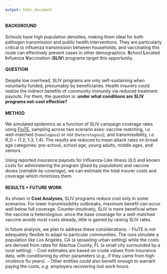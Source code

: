 ```yaml
---
output: html_document
---
```

#### BACKGROUND

Schools have high population densities, making them ideal for both pathogen transmission and public health interventions.  They are particularly critical to influenza transmission between households, and vaccinating this route can effectively prevent cases in other demographics.  **S**chool **L**ocated **I**nfluenza **V**accination (**SLIV**) programs target this opportunity.

#### QUESTION

Despite low overhead, SLIV programs are only self-sustaining when voluntarily funded, presumably by beneficiaries.  Health insurers could realize the indirect benefits of *community immunity* via reduced treatment payouts. For them, the question is: **under what conditions are SLIV programs net-cost effective?**

#### METHOD

We simulated epidemics as a function of SLIV campaign coverage rates using [FluTE](dx.doi.org/10.1371/journal.pcbi.1000656), sampling across two scenario axes: vaccine matching, *i.e.* well-matched (`homologous`) or not (`heterologous`), and transmissibility, *i.e.* R\_0 = (1.2, 1.3, 1.4).  The results are reduced to mean attack rates on broad age categories: pre-school, school age, young adults, middle ages, and seniors.

Using reported insurance payouts for Influenza-Like Illness (*ILI*) and known costs for administering the program (*fixed by population*) and vaccine doses (*variable by coverage*), we can estimate the total insurer costs and coverage which minimizes them.

#### RESULTS + FUTURE WORK

As shown in **Cost Analyses**, SLIV programs reduce cost only in some scenarios.  For lower transmissibility outbreaks, maximum benefit can occur well below full coverage.  Counter-intuitively, SLIV is more beneficial when the vaccine is heterologous: since the base coverage for a well-matched vaccine avoids most costs already, little is gained by raising SLIV rates.

In future analysis, we plan to address these considerations:
 - FluTE is not adequately flexible to adapt to particular communities.  The runs simulate a population like Los Angeles, CA (a sprawling urban setting) while the costs are derived from rates for Alachua County, FL (a small city surrounded by a rural setting).
 - Cost estimates are based on crude values from insurance data, with conditioning by other parameters (*e.g.*, if they came from high virulence flu years).
 - Other entities could also benefit enough to warrant paying the costs, *e.g.* employers recovering lost work hours.
